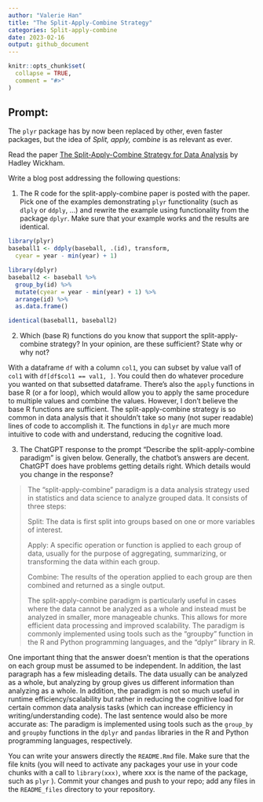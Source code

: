 ```yaml
---
author: "Valerie Han"
title: "The Split-Apply-Combine Strategy"
categories: Split-apply-combine
date: 2023-02-16
output: github_document
---
```


<!-- README.md is generated from README.Rmd. Please edit that file -->

```r
knitr::opts_chunk$set(
  collapse = TRUE,
  comment = "#>"
)
```

## Prompt:

The `plyr` package has by now been replaced by other, even faster
packages, but the idea of *Split, apply, combine* is as relevant as
ever.

Read the paper [The Split-Apply-Combine Strategy for Data
Analysis](https://www.jstatsoft.org/article/view/v040i01) by Hadley
Wickham.

Write a blog post addressing the following questions:

1.  The R code for the split-apply-combine paper is posted with the
    paper. Pick one of the examples demonstrating `plyr` functionality
    (such as `dlply` or `ddply`, ...) and rewrite the example using
    functionality from the package `dplyr`. Make sure that your example
    works and the results are identical.
    
    


```r
library(plyr)
baseball1 <- ddply(baseball, .(id), transform, 
  cyear = year - min(year) + 1)

```


```r
library(dplyr)
baseball2 <- baseball %>%
  group_by(id) %>%
  mutate(cyear = year - min(year) + 1) %>%
  arrange(id) %>%
  as.data.frame()

identical(baseball1, baseball2)
```




2.  Which (base R) functions do you know that support the
    split-apply-combine strategy? In your opinion, are these sufficient?
    State why or why not?


With a dataframe `df` with a column `col1`, you can subset by value val1 of `col1` with `df[df$col1 == val1, ]`. You could then do whatever procedure you wanted on that subsetted dataframe. There's also the `apply` functions in base R (or a for loop), which would allow you to apply the same procedure to multiple values and combine the values. However, I don't believe the base R functions are sufficient. The split-apply-combine strategy is so common in data analysis that it shouldn't take so many (not super readable) lines of code to accomplish it. The functions in `dplyr` are much more intuitive to code with and understand, reducing the cognitive load.



3. The ChatGPT response to the prompt "Describe the split-apply-combine paradigm" is given below. Generally, the chatbot's answers are decent. ChatGPT does have problems getting details right. Which details would you change in the response? 

    
>    The "split-apply-combine" paradigm is a data analysis strategy used in statistics and data science to analyze grouped data. It consists of three steps:
>
>    Split: The data is first split into groups based on one or more variables of interest.
>
>    Apply: A specific operation or function is applied to each group of data, usually for the purpose of aggregating, summarizing, or transforming the data within each group.
>
> Combine: The results of the operation applied to each group are then combined and returned as a single output.
>
> The split-apply-combine paradigm is particularly useful in cases where the data cannot be analyzed as a whole and instead must be analyzed in smaller, more manageable chunks. This allows for more efficient data processing and improved scalability. The paradigm is commonly implemented using tools such as the "groupby" function in the R and Python programming languages, and the "dplyr" library in R.


One important thing that the answer doesn't mention is that the operations on each group must be assumed to be independent. In addition, the last paragraph has a few misleading details. The data usually can be analyzed as a whole, but analyzing by group gives us different information than analyzing as a whole. In addition, the paradigm is not so much useful in runtime efficiency/scalability but rather in reducing the cognitive load for certain common data analysis tasks (which can increase efficiency in writing/understanding code). The last sentence would also be more accurate as: The paradigm is  implemented using tools such as the `group_by` and `groupby` functions in the `dplyr` and `pandas` libraries in the R and Python programming languages, respectively.



You can write your answers directly the `README.Rmd` file. 
Make sure that the file knits (you will need to activate any packages your use in your code chunks with a call to `library(xxx)`, where xxx is the name of the package, such as `plyr` ).
Commit your changes and push to your repo;  add any files in the `README_files` directory to your repository. 






